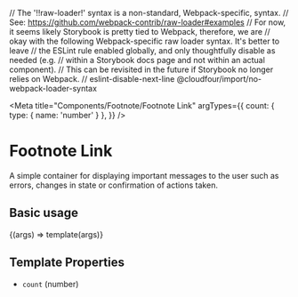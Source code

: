 // The '!!raw-loader!' syntax is a non-standard, Webpack-specific, syntax.
// See: https://github.com/webpack-contrib/raw-loader#examples
// For now, it seems likely Storybook is pretty tied to Webpack, therefore, we are
// okay with the following Webpack-specific raw loader syntax. It's better to leave
// the ESLint rule enabled globally, and only thoughtfully disable as needed (e.g.
// within a Storybook docs page and not within an actual component).
// This can be revisited in the future if Storybook no longer relies on Webpack.
// eslint-disable-next-line @cloudfour/import/no-webpack-loader-syntax

<Meta
  title="Components/Footnote/Footnote Link"
  argTypes={{
    count: { type: { name: 'number' } },
  }}
/>

# Footnote Link

A simple container for displaying important messages to the user such as errors, changes in state or confirmation of actions taken.

## Basic usage

<Canvas>
  <Story name="Basic" args={{ count: 1 }}
    parameters={{
      docs: {
        source: {
          code: footnoteLinkSource,
        },
      },
    }}>
    {(args) => template(args)}
  </Story>
</Canvas>

## Template Properties

- `count` (number)
